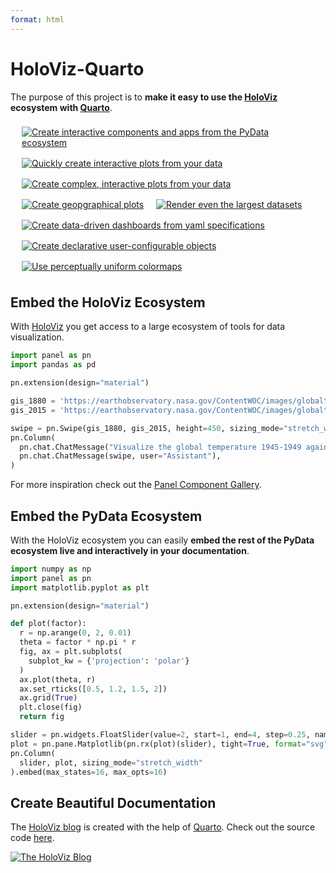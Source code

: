 ```yaml
---
format: html
---
```


# HoloViz-Quarto

The purpose of this project is to **make it easy to use the [HoloViz](https://holoviz.org/) ecosystem with [Quarto](https://quarto.org/)**.

<style> img.pvlogo { margin:8px; display:inline; object-fit:scale-down; max-height:50px } </style>
<div style="margin:10px">
<a href="https://panel.holoviz.org"><img class="pvlogo" src="assets/logos/panel.png" title="Create interactive components and apps from the PyData ecosystem"></a>
<a href="https://hvplot.holoviz.org"><img class="pvlogo" src="assets/logos/hvplot.png" title="Quickly create interactive plots from your data"></a>
<a href="https://holoviews.org"><img class="pvlogo" src="assets/logos/holoviews.png" title="Create complex, interactive plots from your data"></a>
<a href="https://geoviews.org"><img class="pvlogo" src="assets/logos/geoviews.png" title="Create geopgraphical plots"></a>
<a href="https://datashader.org"><img class="pvlogo" src="assets/logos/datashader.png" title="Render even the largest datasets"></a>
<a href="https://lumen.holoviz.org"><img class="pvlogo" src="assets/logos/lumen.png" title="Create data-driven dashboards from yaml specifications"></a>
<a href="https://param.holoviz.org"><img class="pvlogo" src="assets/logos/param.png" title="Create declarative user-configurable objects"></a>
<a href="https://colorcet.holoviz.org"><img class="pvlogo" src="assets/logos/colorcet.png" title="Use perceptually uniform colormaps"></a>
</div>

## Embed the HoloViz Ecosystem

With [HoloViz](https://holoviz.org/) you get access to a large ecosystem of tools for data visualization.

```python
import panel as pn
import pandas as pd

pn.extension(design="material")

gis_1880 = 'https://earthobservatory.nasa.gov/ContentWOC/images/globaltemp/global_gis_1945-1949.png'
gis_2015 = 'https://earthobservatory.nasa.gov/ContentWOC/images/globaltemp/global_gis_2015-2019.png'

swipe = pn.Swipe(gis_1880, gis_2015, height=450, sizing_mode="stretch_width")
pn.Column(
  pn.chat.ChatMessage("Visualize the global temperature 1945-1949 against 2015-2019", user="User"),
  pn.chat.ChatMessage(swipe, user="Assistant"),
)
```

For more inspiration check out the [Panel Component Gallery](https://panel.holoviz.org/reference/index.html).

## Embed the PyData Ecosystem

With the HoloViz ecosystem you can easily **embed the rest of the PyData ecosystem live and interactively in
your documentation**.

```python
import numpy as np
import panel as pn
import matplotlib.pyplot as plt

pn.extension(design="material")

def plot(factor):
  r = np.arange(0, 2, 0.01)
  theta = factor * np.pi * r
  fig, ax = plt.subplots(
    subplot_kw = {'projection': 'polar'} 
  )
  ax.plot(theta, r)
  ax.set_rticks([0.5, 1.2, 1.5, 2])
  ax.grid(True)
  plt.close(fig)
  return fig

slider = pn.widgets.FloatSlider(value=2, start=1, end=4, step=0.25, name="Factor")
plot = pn.pane.Matplotlib(pn.rx(plot)(slider), tight=True, format="svg", height=400, sizing_mode="stretch_width")
pn.Column(
  slider, plot, sizing_mode="stretch_width"
).embed(max_states=16, max_opts=16)
```

## Create Beautiful Documentation

The [HoloViz blog](https://blog.holoviz.org/) is created with the help of [Quarto](https://quarto.org/). Check out the source code [here](https://github.com/holoviz-dev/blog).

[![The HoloViz Blog](assets/images/holoviz-blog.png)](https://blog.holoviz.org/)
